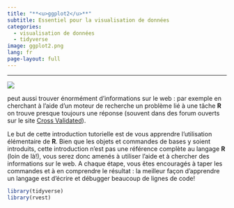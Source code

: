 ```yaml
---
title: "**<u>ggplot2</u>**"
subtitle: Essentiel pour la visualisation de données 
categories:
  - visualisation de données
  - tidyverse
image: ggplot2.png
lang: fr
page-layout: full
---
```


----------------------

::: {.grid}
::: {.g-col-2}
<div style="margin-top: auto;"><a href="rvest.qmd">![](ggplot2.png)</a></div>
:::
::: {.g-col-10}
<div style="margin-top: auto;"><p class="card-text">peut aussi trouver énormément d'informations sur le web : par exemple en cherchant à l'aide d'un moteur de recherche un problème lié à une tâche **R** on trouve presque toujours une réponse (souvent dans des forum ouverts sur le site [Cross Validated](https://stats.stackexchange.com/)).

Le but de cette introduction tutorielle est de vous apprendre l'utilisation élémentaire de **R**. Bien que les objets et commandes de bases y soient introduits, cette introduction n'est pas une référence complète au langage **R** (loin de là!), vous serez donc amenés à utiliser l'aide et à chercher des informations sur le web. A chaque étape, vous êtes encouragés à taper les commandes et à en comprendre le résultat : la meilleur façon d'apprendre un langage est d'écrire et débugger beaucoup de lignes de code!</p>
</div>
:::
:::




```r
library(tidyverse)
library(rvest)
```

